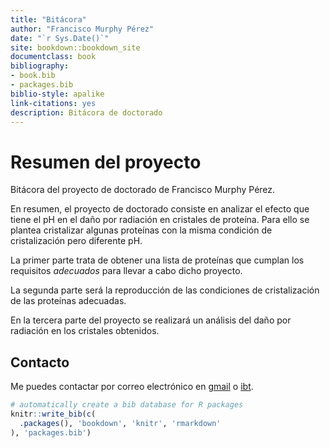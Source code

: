 ```yaml
--- 
title: "Bitácora"
author: "Francisco Murphy Pérez"
date: "`r Sys.Date()`"
site: bookdown::bookdown_site
documentclass: book
bibliography:
- book.bib
- packages.bib
biblio-style: apalike
link-citations: yes
description: Bitácora de doctorado
---
```


# Resumen del proyecto

Bitácora del proyecto de doctorado de Francisco Murphy Pérez. 

En resumen, el proyecto de doctorado consiste en analizar el efecto que tiene el pH en el daño por radiación en cristales de proteína. Para ello se plantea cristalizar algunas proteínas con la misma condición de cristalización pero diferente pH.

La primer parte trata de obtener una lista de proteínas que cumplan los requisitos *adecuados* para llevar a cabo dicho proyecto. 

La segunda parte será la reproducción de las condiciones de cristalización de las proteínas adecuadas.

En la tercera parte del proyecto se realizará un análisis del daño por radiación en los cristales obtenidos.

## Contacto

Me puedes contactar por correo electrónico en [gmail](mailto:murpholinox@gmail.com) o [ibt](mailto:murphy@ibt.unam.mx).

```r
# automatically create a bib database for R packages
knitr::write_bib(c(
  .packages(), 'bookdown', 'knitr', 'rmarkdown'
), 'packages.bib')
```
